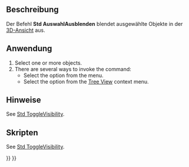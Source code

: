 <languages/>

{{Docnav/de
|[[Std_ShowSelection/de|AuswahlAnzeigen]]
|[[Std_SelectVisibleObjects/de|SichtbareObjekteAuswählen]]
|[[Std_View_Menu/de|Std Menü Ansicht]]
|IconL=Std_ShowSelection.svg
|IconR=Std_SelectVisibleObjects.svg
|IconC=Freecad.svg
}}

{{GuiCommand/de
|Name=Std HideSelection
|Name/de=Std AuswahlAusblenden
|MenuLocation=Ansicht → Sichtbarkeit → Auswahl ausblenden
|Workbenches=Alle
|SeeAlso=[[Std_ToggleVisibility/de|Std SichtbarkeitUmschalten]], [[Std_ShowSelection/de|Std AuswahlEinblenden]], [[Std_ToggleObjects/de|Std ObjekteUmschalten]], [[Std_ShowObjects/de|Std ObjekteEinblenden]], [[Std_HideObjects/de|Std ObjekteAusblenden]]
}}

<span id="Description"></span>
==Beschreibung==

Der Befehl '''Std AuswahlAusblenden''' blendet ausgewählte Objekte in der [[3D_view|3D-Ansicht]] aus.

<span id="Usage"></span>
==Anwendung==

# Select one or more objects.
# There are several ways to invoke the command:
#* Select the {{MenuCommand|View → Visibility → [[Image:Std_HideSelection.svg|16px]] Hide Selection}} option from the menu.
#* Select the {{MenuCommand|[[Image:Std_HideSelection.svg|16px]] Hide Selection}} option from the [[Tree_View|Tree View]] context menu.

<span id="Notes"></span>
==Hinweise==

See [[Std_ToggleVisibility#Notes|Std ToggleVisibility]].

<span id="Scripting"></span>
==Skripten==

See [[Std_ToggleVisibility#Scripting|Std ToggleVisibility]].


{{Docnav/de
|[[Std_ShowSelection/de|AuswahlAnzeigen]]
|[[Std_SelectVisibleObjects/de|SichtbareObjekteAuswählen]]
|[[Std_View_Menu/de|Std Menü Ansicht]]
|IconL=Std_ShowSelection.svg
|IconR=Std_SelectVisibleObjects.svg
|IconC=Freecad.svg
}}

{{Std_Base_navi{{#translation:}}}}
{{Userdocnavi{{#translation:}}}}
